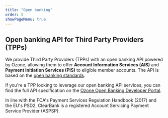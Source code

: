 ```yaml
---
title: "Open banking"
order: 5
showPageMenu: true
---
```



## Open banking API for Third Party Providers (TPPs)
We provide Third Party Providers (TPPs) with an open banking API powered by Ozone, allowing them to offer **Account Information Services (AIS)** and **Payment Initiation Services (PIS)** to eligible member accounts. The API is based on the [open banking standards](https://standards.openbanking.org.uk/).

If you're a TPP looking to leverage our open banking API services, you can find the full API specification on the [Ozone Open Banking Developer Portal](https://developer.sandbox.clrb.uk-hub-prod.ozoneapi.co.uk/en-gb).

<Callout colour="blue">
In line with the FCA's Payment Services Regulation Handbook (2017) and the EU's PSD2, ClearBank is a registered Account Servicing Payment Service Provider (ASPSP).
</Callout>


